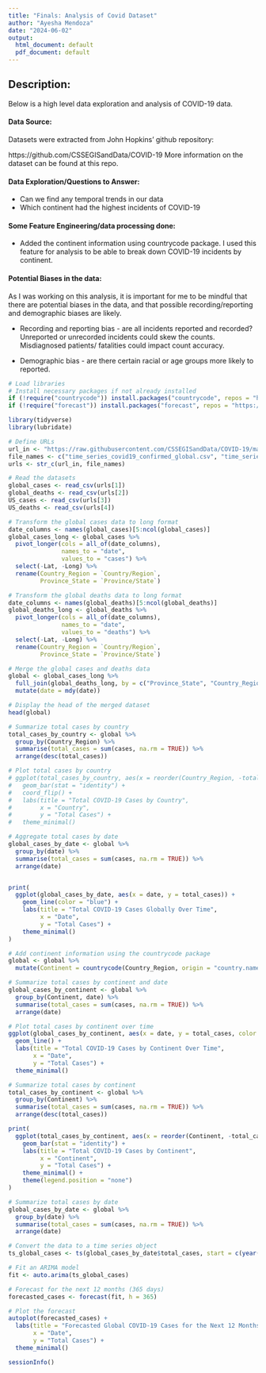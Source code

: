 ```yaml
---
title: "Finals: Analysis of Covid Dataset"
author: "Ayesha Mendoza"
date: "2024-06-02"
output:
  html_document: default
  pdf_document: default
---
```



## Description:

Below is a high level data exploration and analysis of COVID-19 data.

#### Data Source:

Datasets were extracted from John Hopkins' github repository:

https://github.com/CSSEGISandData/COVID-19
More information on the dataset can be found at this repo.


#### Data Exploration/Questions to Answer:

- Can we find any temporal trends in our data
- Which continent had the highest incidents of COVID-19


#### Some Feature Engineering/data processing done:

- Added the continent information using countrycode package.  I used this feature for analysis to be able to break down COVID-19 incidents by continent.
  
  
#### Potential Biases in the data:

  As I was working on this analysis, it is important for me to be mindful that there are potential
  biases in the data, and that possible recording/reporting and demographic biases are likely.
  
  - Recording and reporting bias - are all incidents reported and recorded?  Unreported or unrecorded incidents could skew the counts.  Misdiagnosed patients/ fatalities could impact count accuracy. 
  
  - Demographic bias - are there certain racial or age groups more likely to reported.

```r
# Load libraries
# Install necessary packages if not already installed
if (!require("countrycode")) install.packages("countrycode", repos = "https://cloud.r-project.org/")
if (!require("forecast")) install.packages("forecast", repos = "https://cloud.r-project.org/")

library(tidyverse)
library(lubridate)

# Define URLs
url_in <- "https://raw.githubusercontent.com/CSSEGISandData/COVID-19/master/csse_covid_19_data/csse_covid_19_time_series/"
file_names <- c("time_series_covid19_confirmed_global.csv", "time_series_covid19_deaths_global.csv", "time_series_covid19_confirmed_US.csv", "time_series_covid19_deaths_US.csv")
urls <- str_c(url_in, file_names)

# Read the datasets
global_cases <- read_csv(urls[1])
global_deaths <- read_csv(urls[2])
US_cases <- read_csv(urls[3])
US_deaths <- read_csv(urls[4])

# Transform the global cases data to long format
date_columns <- names(global_cases)[5:ncol(global_cases)]
global_cases_long <- global_cases %>%
  pivot_longer(cols = all_of(date_columns),
               names_to = "date",
               values_to = "cases") %>%
  select(-Lat, -Long) %>%
  rename(Country_Region = `Country/Region`,
         Province_State = `Province/State`)

# Transform the global deaths data to long format
date_columns <- names(global_deaths)[5:ncol(global_deaths)]
global_deaths_long <- global_deaths %>%
  pivot_longer(cols = all_of(date_columns),
               names_to = "date",
               values_to = "deaths") %>%
  select(-Lat, -Long) %>%
  rename(Country_Region = `Country/Region`,
         Province_State = `Province/State`)

# Merge the global cases and deaths data
global <- global_cases_long %>%
  full_join(global_deaths_long, by = c("Province_State", "Country_Region", "date")) %>%
  mutate(date = mdy(date))

# Display the head of the merged dataset
head(global)
```
```r
# Summarize total cases by country
total_cases_by_country <- global %>%
  group_by(Country_Region) %>%
  summarise(total_cases = sum(cases, na.rm = TRUE)) %>%
  arrange(desc(total_cases))

# Plot total cases by country
# ggplot(total_cases_by_country, aes(x = reorder(Country_Region, -total_cases), y = total_cases)) +
#   geom_bar(stat = "identity") +
#   coord_flip() +
#   labs(title = "Total COVID-19 Cases by Country",
#        x = "Country",
#        y = "Total Cases") +
#   theme_minimal()
```
```r
# Aggregate total cases by date
global_cases_by_date <- global %>%
  group_by(date) %>%
  summarise(total_cases = sum(cases, na.rm = TRUE)) %>%
  arrange(date)


print(
  ggplot(global_cases_by_date, aes(x = date, y = total_cases)) +
    geom_line(color = "blue") +
    labs(title = "Total COVID-19 Cases Globally Over Time",
         x = "Date",
         y = "Total Cases") +
    theme_minimal()
)
```
```r
# Add continent information using the countrycode package
global <- global %>%
  mutate(Continent = countrycode(Country_Region, origin = "country.name", destination = "continent"))

# Summarize total cases by continent and date
global_cases_by_continent <- global %>%
  group_by(Continent, date) %>%
  summarise(total_cases = sum(cases, na.rm = TRUE)) %>%
  arrange(date)

# Plot total cases by continent over time
ggplot(global_cases_by_continent, aes(x = date, y = total_cases, color = Continent)) +
  geom_line() +
  labs(title = "Total COVID-19 Cases by Continent Over Time",
       x = "Date",
       y = "Total Cases") +
  theme_minimal()
```
```r
# Summarize total cases by continent
total_cases_by_continent <- global %>%
  group_by(Continent) %>%
  summarise(total_cases = sum(cases, na.rm = TRUE)) %>%
  arrange(desc(total_cases))

print(
  ggplot(total_cases_by_continent, aes(x = reorder(Continent, -total_cases), y = total_cases, fill = Continent)) +
    geom_bar(stat = "identity") +
    labs(title = "Total COVID-19 Cases by Continent",
         x = "Continent",
         y = "Total Cases") +
    theme_minimal() +
    theme(legend.position = "none")
)
```
```r
# Summarize total cases by date
global_cases_by_date <- global %>%
  group_by(date) %>%
  summarise(total_cases = sum(cases, na.rm = TRUE)) %>%
  arrange(date)

# Convert the data to a time series object
ts_global_cases <- ts(global_cases_by_date$total_cases, start = c(year(min(global_cases_by_date$date)), month(min(global_cases_by_date$date))), frequency = 365)

# Fit an ARIMA model
fit <- auto.arima(ts_global_cases)

# Forecast for the next 12 months (365 days)
forecasted_cases <- forecast(fit, h = 365)

# Plot the forecast
autoplot(forecasted_cases) +
  labs(title = "Forecasted Global COVID-19 Cases for the Next 12 Months",
       x = "Date",
       y = "Total Cases") +
  theme_minimal()
```

```r
sessionInfo()

```

